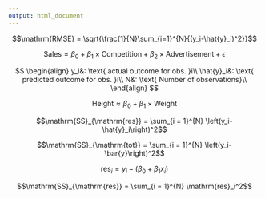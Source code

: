 ```yaml
---
output: html_document
---
```


$$\mathrm{RMSE} = \sqrt{\frac{1}{N}\sum_{i=1}^{N}{(y_i-\hat{y}_i)^2}}$$

$$\mathrm{Sales} = \beta_0 + \beta_1 \times \mathrm{Competition} + \beta_2 \times \mathrm{Advertisement} + \epsilon$$

$$
\begin{align}
y_i&: \text{ actual outcome for obs. }i\\
\hat{y}_i&: \text{ predicted outcome for obs. }i\\
N&: \text{ Number of observations}\\
\end{align}
$$

$$\mathrm{Height} \approx \beta_0 + \beta_1 \times \mathrm{Weight}$$

$$\mathrm{SS}_{\mathrm{res}} = \sum_{i = 1}^{N} \left(y_i-\hat{y}_i\right)^2$$

$$\mathrm{SS}_{\mathrm{tot}} = \sum_{i = 1}^{N} \left(y_i-\bar{y}\right)^2$$

$$\mathrm{res}_i = y_i - \left(\beta_0 + \beta_1x_i\right)$$

$$\mathrm{SS}_{\mathrm{res}} = \sum_{i = 1}^{N} \mathrm{res}_i^2$$
